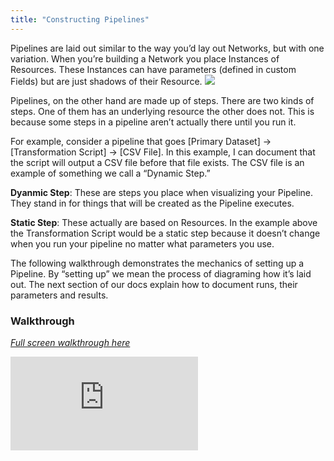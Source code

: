 ```yaml
---
title: "Constructing Pipelines"
---
```

Pipelines are laid out similar to the way you’d lay out Networks, but with one variation. When you’re building a Network you place Instances of Resources. These Instances can have parameters (defined in custom Fields) but are just shadows of their Resource.
    <Frame caption="One Resource, mutiple Instances">
  <img src="https://d27n7fycrsusaz.cloudfront.net/same+resource%2C+multiple+applications.PNG" />
</Frame>

Pipelines, on the other hand are made up of steps. There are two kinds of steps. One of them has an underlying resource the other does not. This is because some steps in a pipeline aren’t actually there until you run it. 

For example, consider a pipeline that goes [Primary Dataset] -> [Transformation Script] -> [CSV File]. In this example, I can document that the script will output a CSV file before that file exists. The CSV file is an example of something we call a “Dynamic Step.” 

**Dyanmic Step**: These are steps you place when visualizing your Pipeline. They stand in for things that will be created as the Pipeline executes. 

**Static Step**: These actually are based on Resources. In the example above the Transformation Script would be a static step because it doesn’t change when you run your pipeline no matter what parameters you use. 

The following walkthrough demonstrates the mechanics of setting up a Pipeline. By “setting up” we mean the process of diagraming how it’s laid out. The next section of our docs explain how to document runs, their parameters and results. 

### Walkthrough 
*[Full screen walkthrough here](https://app.supademo.com/demo/sjDwAQPDgqDRZ7xuwucZj)*

<iframe src="https://app.supademo.com/embed/sjDwAQPDgqDRZ7xuwucZj" frameborder="0" webkitallowfullscreen="true" mozallowfullscreen="true" allowfullscreen style={{"width":"719px","height":"500px","border":"none"}}></iframe>

